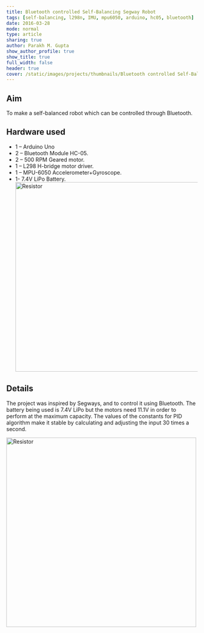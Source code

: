 ```yaml
---
title: Bluetooth controlled Self-Balancing Segway Robot
tags: [self-balancing, l298n, IMU, mpu6050, arduino, hc05, bluetooth]
date: 2016-03-28
mode: normal
type: article
sharing: true
author: Parakh M. Gupta
show_author_profile: true
show_title: true
full_width: false
header: true
cover: /static/images/projects/thumbnails/Bluetooth controlled Self-Balancing Segway Robot.png
---
```


## Aim

To make a self-balanced robot which can be controlled through Bluetooth.

## Hardware used

- 1 – Arduino Uno
- 2 – Bluetooth Module HC-05.
- 2 – 500 RPM Geared motor.
- 1 – L298 H-bridge motor driver.
- 1 – MPU-6050 Accelerometer+Gyroscope.
- 1- 7.4V LiPo Battery.
  <Image
    src="/static/images/projects/bluetooth-self-balancing/2.png"
    alt="Resistor"
    width="500"
    height="500"
  />

## Details

The project was inspired by Segways, and to control it using Bluetooth. The battery being used is 7.4V LiPo but the motors need 11.1V in order to perform at the maximum capacity. The values of the constants for PID algorithm make it stable by calculating and adjusting the input 30 times a second.

<Image
  src="/static/images/projects/bluetooth-self-balancing/1.png"
  alt="Resistor"
  width="500"
  height="500"
/>

<EmbedItem url="https://www.youtube.com/embed/_0YfaQifOyI" />
